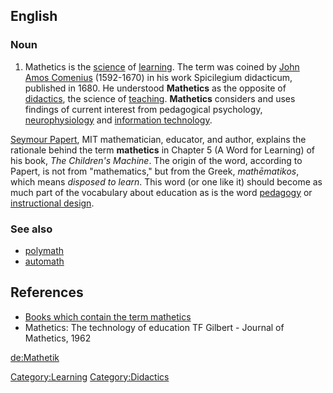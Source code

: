 ==English==
{{rfc|copy/pasted from Wikipedia - needs severe pruning and then moving to lowercase}}
===Noun===

# Mathetics is the [[science]] of [[learning]]. The term was coined by [[John Amos Comenius]] (1592-1670) in his work Spicilegium didacticum, published in 1680. He understood '''Mathetics''' as the opposite of [[didactics]], the science of [[teaching]]. '''Mathetics''' considers and uses findings of current interest from pedagogical psychology, [[neurophysiology]] and [[information technology]].

[[Seymour Papert]], MIT mathematician, educator, and author, explains the rationale behind the term '''mathetics''' in Chapter 5 (A Word for Learning) of his book, ''The Children's Machine''. The origin of the word, according to Papert, is not from "mathematics," but from the Greek, ''mathēmatikos'', which means ''disposed to learn''. This word (or one like it) should become as much part of the vocabulary about education as is the word [[pedagogy]] or [[instructional design]].

===See also===
* [[polymath]]
* [[automath]]

==References==
*[http://books.google.com/books?q=mathetics&num=100&hl=en Books which contain the term mathetics]
*Mathetics: The technology of education TF Gilbert - Journal of Mathetics, 1962

[[Category:Learning]]
[[Category:Didactics]]

[[de:Mathetik]]